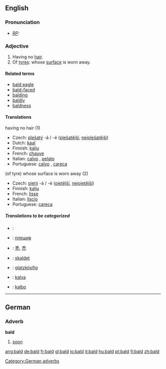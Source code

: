 ==English==

===Pronunciation===
* ''[[RP]]:'' {{IPA|/bɔːld/}}

===Adjective===
{{en-adj-er}}
# Having no [[hair]].
# Of [[tyre]]s: whose [[surface]] is worn away.

====Related terms====
*[[bald eagle]]
*[[bald-faced]]
*[[balding]]
*[[baldly]]
*[[baldness]]

====Translations====
;having no hair (1)
{{top}}
*Czech: [[plešatý]] -á / -é ([[plešatější]], [[nejplešatější]])
*Dutch: [[kaal]]
*Finnish: [[kalju#Finnish|kalju]]
*French: [[chauve]]
*Italian: [[calvo]] {{m}}, [[pelato]] {{m}}
*Portuguese: [[calvo]] , [[careca]] {{m}}
{{mid}}
{{bottom}}

;(of tyre) whose surface is worn away (2)
{{top}}
*Czech: [[ojetý]] -á / -é ([[ojetější]], [[nejojetější]])
*Finnish: [[kalju#Finnish|kalju]]
*French: [[lisse]]
*Italian: [[liscio]]
*Portuguese: [[careca]] {{m}}
{{mid}}
{{bottom}}

=====Translations to be categorized=====
{{checktrans}}
*{{ttbc|Arabic}}: {{ARchar|[[أصلع]]}}
*{{ttbc|Bulgarian}}: [[плешив]] {{m}}
*{{ttbc|CJKV Characters}}: [[秃]], [[禿]]
*{{ttbc|Danish}}: [[skaldet]]
*{{ttbc|German}}: [[glatzköpfig]]
*{{ttbc|Ido}}: [[kalva]]
*{{ttbc|Tagalog}}: [[kalbo]]

----
==German==
===Adverb===
'''bald'''
# [[soon]]

[[Category:German adverbs]]

[[ang:bald]]
[[de:bald]]
[[fr:bald]]
[[gl:bald]]
[[io:bald]]
[[it:bald]]
[[hu:bald]]
[[pt:bald]]
[[fi:bald]]
[[zh:bald]]